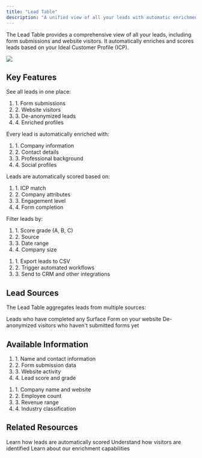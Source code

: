 ```yaml
---
title: "Lead Table"
description: "A unified view of all your leads with automatic enrichment and scoring"
---
```


The Lead Table provides a comprehensive view of all your leads, including form submissions and website visitors. It automatically enriches and scores leads based on your Ideal Customer Profile (ICP).

<Frame caption="Lead Table">
  <img src="/images/leads/leads.png" />
</Frame>

## Key Features

<CardGroup cols={2}>
  <Card title="Unified Lead View" icon="table">
    See all leads in one place:
    <ol>
        <li>1. Form submissions</li>
        <li>2. Website visitors</li>
        <li>3. De-anonymized leads</li>
        <li>4. Enriched profiles</li>
    </ol>
  </Card>
  
  <Card title="Automatic Enrichment" icon="wand-magic-sparkles">
    Every lead is automatically enriched with:
    <ol>
        <li>1. Company information</li>
        <li>2. Contact details</li>
        <li>3. Professional background</li>
        <li>4. Social profiles</li>
    </ol>
  </Card>

  <Card title="Lead Scoring" icon="star">
    Leads are automatically scored based on:
    <ol>
        <li>1. ICP match</li>
        <li>2. Company attributes</li>
        <li>3. Engagement level</li>
        <li>4. Form completion</li>
    </ol>
  </Card>
  
  <Card title="Smart Filtering" icon="filter">
    Filter leads by:
    <ol>
        <li>1. Score grade (A, B, C)</li>
        <li>2. Source</li>
        <li>3. Date range</li>
        <li>4. Company size</li>
    </ol>
  </Card>
</CardGroup>
<Card title="Smart Actions" icon="rocket">
    <ol>
        <li>1. Export leads to CSV</li>
        <li>2. Trigger automated workflows</li>
        <li>3. Send to CRM and other integrations</li>
    </ol>
</Card>

## Lead Sources

The Lead Table aggregates leads from multiple sources:

<CardGroup cols={2}>
  <Card title="Form Submissions" icon="paper-plane">
    Leads who have completed any Surface Form on your website
  </Card>
  
  <Card title="Website Visitors" icon="users">
    De-anonymized visitors who haven't submitted forms yet
  </Card>
</CardGroup>

## Available Information

<CardGroup cols={2}>
  <Card title="Lead Details" icon="user">
    <ol>
      <li>1. Name and contact information</li>
      <li>2. Form submission data</li>
      <li>3. Website activity</li>
      <li>4. Lead score and grade</li>
    </ol>
  </Card>
  
  <Card title="Company Information" icon="building">
    <ol>
      <li>1. Company name and website</li>
      <li>2. Employee count</li>
      <li>3. Revenue range</li>
      <li>4. Industry classification</li>
    </ol>
  </Card>
</CardGroup>

## Related Resources

<CardGroup>
  <Card title="Lead Scoring" icon="star" href="/leads/lead-table/lead-score">
    Learn how leads are automatically scored
  </Card>
  
  <Card title="Website De-anonymization" icon="user-secret" href="/surface-tag/website-deanon">
    Understand how visitors are identified
  </Card>
  
  <Card title="Lead Enrichment" icon="database" href="/surface-forms/enrichment">
    Learn about our enrichment capabilities
  </Card>
</CardGroup>
